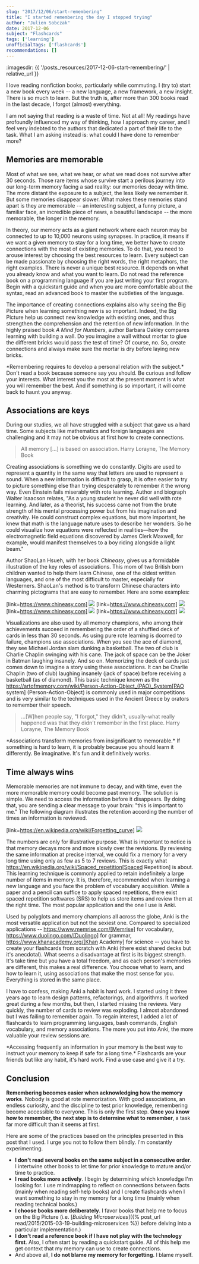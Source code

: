 ```yaml
---
slug: "2017/12/06/start-remembering"
title: "I started remembering the day I stopped trying"
author: "Julien Sobczak"
date: 2017-12-06
subject: "Flashcards"
tags: ['learning']
unofficialTags: ['flashcards']
recommendations: []
---
```


:imagesdir: {{ '/posts_resources/2017-12-06-start-remembering/' | relative_url }}

<Lead>
I love reading nonfiction books, particularly while commuting. I (try to) start a new book every week -- a new language, a new framework, a new insight. There is so much to learn. But the truth is, after more than 300 books read in the last decade, I forgot (almost) everything.
</Lead>

I am not saying that reading is a waste of time. Not at all! My readings have profoundly influenced my way of thinking, how I approach my career, and I feel very indebted to the authors that dedicated a part of their life to the task. What I am asking instead is: what could I have done to remember more?

## Memories are memorable

Most of what we see, what we hear, or what we read does not survive after 30 seconds. Those rare items whose survive start a perilous journey into our long-term memory facing a sad reality: our memories decay with time. The more distant the exposure to a subject, the less likely we remember it. But some memories disappear slower. What makes these memories stand apart is they are memorable -- an interesting subject, a funny picture, a familiar face, an incredible piece of news, a beautiful landscape -- the more memorable, the longer in the memory.

In theory, our memory acts as a giant network where each neuron may be connected to up to 10,000 neurons using synapses. In practice, it means if we want a given memory to stay for a long time, we better have to create connections with the most of existing memories. To do that, you need to arouse interest by choosing the best resources to learn. Every subject can be made passionate by choosing the right words, the right metaphors, the right examples. There is never a unique best resource. It depends on what you already know and what you want to learn. Do not read the reference book on a programming language if you are just writing your first program. Begin with a quickstart guide and when you are more comfortable about the syntax, read an advanced book to master the subtleties of the language.

The importance of creating connections explains also why seeing the Big Picture when learning something new is so important. Indeed, the Big Picture help us connect new knowledge with existing ones, and thus strengthen the comprehension and the retention of new information. In the highly praised book _A Mind for Numbers_, author Barbara Oakley compares learning with building a wall. Do you imagine a wall without mortar to glue the different bricks would pass the test of time? Of course, no. So, create connections and always make sure the mortar is dry before laying new bricks.

<Admonition type="tip" className="None" title="Key takeaway">
*Remembering requires to develop a personal relation with the subject.* Don't read a book because someone say you should. Be curious and follow your interests. What interest you the most at the present moment is what you will remember the best. And if something is so important, it will come back to haunt you anyway.
</Admonition>


## Associations are keys

During our studies, we all have struggled with a subject that gave us a hard time. Some subjects like mathematics and foreign languages are challenging and it may not be obvious at first how to create connections.

> All memory [...] is based on association.
> Harry Lorayne, The Memory Book

Creating associations is something we do constantly. Digits are used to represent a quantity in the same way that letters are used to represent a sound. When a new information is difficult to grasp, it is often easier to try to picture something else than trying desperately to remember it the wrong way. Even Einstein fails miserably with rote learning. Author and biograph Walter Isaacson relates, "As a young student he never did well with rote learning. And later, as a theorist, his success came not from the brute strength of his mental processing power but from his imagination and creativity. He could construct complex equations, but more important, he knew that math is the language nature uses to describe her wonders. So he could visualize how equations were reflected in realities—how the electromagnetic field equations discovered by James Clerk Maxwell, for example, would manifest themselves to a boy riding alongside a light beam."

Author ShaoLan Hsueh, with her book _Chineasy_, gives us a formidable illustration of the key roles of associations. This mom of two British born children wanted to help them learn Chinese, one of the oldest written languages, and one of the most difficult to master, especially for Westerners. ShaoLan's method is to transform Chinese characters into charming pictograms that are easy to remember. Here are some examples:

[link=https://www.chineasy.com]
<img src="person.svg" />
[link=https://www.chineasy.com]
<img src="fire.svg" />
[link=https://www.chineasy.com]
<img src="woman.svg" />
[link=https://www.chineasy.com]
<img src="sun.png" />

Visualizations are also used by all memory champions, who among their achievements succeed in remembering the order of a shuffled deck of cards in less than 30 seconds. As using pure rote learning is doomed to failure, champions use associations. When you see the ace of diamond, they see Michael Jordan slam dunking a basketball. The two of club is Charlie Chaplin swinging with his cane. The jack of space can be the Joker in Batman laughing insanely. And so on. Memorizing the deck of cards just comes down to imagine a story using these associations. It can be Charlie Chaplin (two of club) laughing insanely (jack of space) before receiving a basketball (as of diamond). This basic technique known as the https://artofmemory.com/wiki/Person-Action-Object_(PAO)_System[PAO system] (Person-Action-Object) is commonly used in major competitions and is very similar to the techniques used in the Ancient Greece by orators to remember their speech.

> ...[W]hen people say, "I forgot," they didn't, usually-what really happened was that they didn't remember in the first place.
> Harry Lorayne, The Memory Book

<Admonition type="tip" className="None" title="Key takeaway">
*Associations transform memories from insignificant to memorable.* If something is hard to learn, it is probably because you should learn it differently. Be imaginative. It's fun and it definitively works.
</Admonition>

## Time always wins

Memorable memories are not immune to decay, and with time, even the more memorable memory could become past memory. The solution is simple. We need to access the information before it disappears. By doing that, you are sending a clear message to your brain: "this is important to me." The following diagram illustrates the retention according the number of times an information is reviewed.

[link=https://en.wikipedia.org/wiki/Forgetting_curve]
<img src="forgetting-curve-wikipedia.png" />

The numbers are only for illustrative purpose. What is important to notice is that memory decays more and more slowly over the revisions. By reviewing the same information at precise interval, we could fix a memory for a very long time using only as few as 5 to 7 reviews. This is exactly what https://en.wikipedia.org/wiki/Spaced_repetition[Spaced Repetition] is about. This learning technique is commonly applied to retain indefinitely a large number of items in memory. It is, therefore, recommended when learning a new language and you face the problem of vocabulary acquisition. While a paper and a pencil can suffice to apply spaced repetitions, there exist spaced repetition softwares (SRS) to help us store items and review them at the right time. The most popular application and the one I use is Anki.

Used by polyglots and memory champions all across the globe, Anki is the most versatile application but not the sexiest one. Compared to specialized applications -- https://www.memrise.com/[Memrise] for vocabulary, https://www.duolingo.com/[Duolingo] for grammar, https://www.khanacademy.org/[Khan Academy] for science -- you have to create your flashcards from scratch with Anki (there exist shared decks but it's anecdotal). What seems a disadvantage at first is its biggest strength. It's take time but you have a total freedom, and as each person's memories are different, this makes a real difference. You choose what to learn, and how to learn it, using associations that make the most sense for you. Everything is stored in the same place.

I have to confess, making Anki a habit is hard work. I started using it three years ago to learn design patterns, refactorings, and algorithms. It worked great during a few months, but then, I started missing the reviews. Very quickly, the number of cards to review was exploding. I almost abandoned but I was failing to remember again. To regain interest, I added a lot of flashcards to learn programming languages, bash commands, English vocabulary, and memory associations. The more you put into Anki, the more valuable your review sessions are.

<Admonition type="note" className="remember" title="Key takeaway">
*Accessing frequently an information in your memory is the best way to instruct your memory to keep if safe for a long time.* Flashcards are your friends but like any habit, it's hard work. Find a use case and give it a try.
</Admonition>


## Conclusion

**Remembering becomes easier when acknowledging how the memory works**. Nobody is good at rote memorization. With good associations, an endless curiosity, and the discipline to test prior knowledge, remembering become accessible to everyone. This is only the first step. **Once you know how to remember, the next step is to determine what to remember**, a task far more difficult than it seems at first.


<Admonition type="note" className="experiment" title="In practice">
Here are some of the practices based on the principles presented in this post that I used. I urge you not to follow them blindly. I'm constantly experimenting.

- **I don't read several books on the same subject in a consecutive order**. I intertwine other books to let time for prior knowledge to mature and/or time to practice.
- **I read books more actively**. I begin by determining which knowledge I'm looking for. I use mindmapping to reflect on connections between facts (mainly when reading self-help books) and I create flashcards when I want something to stay in my memory for a long time (mainly when reading technical books.)
- **I choose books more deliberately**. I favor books that help me to focus on the Big Picture (i.e. [_Building Microservices_]({% post_url read/2015/2015-03-19-building-microservices %}) before delving into a particular implementation.)
- **I don't read a reference book if I have not play with the technology first**. Also, I often start by reading a quickstart guide. All of this help me get context that my memory can use to create connections.
- And above all, **I do not blame my memory for forgetting**. I blame myself.
</Admonition>
